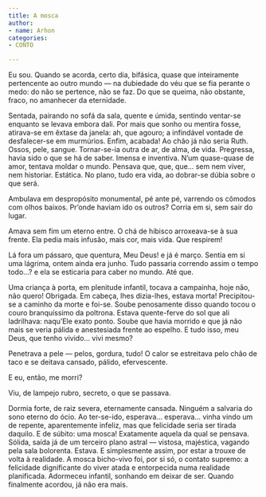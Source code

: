 ```yaml
---
title: A mosca
author:
- name: Arhon
categories:
- CONTO

---
```


Eu sou. Quando se acorda, certo dia, bifásica, quase que inteiramente pertencente ao outro mundo — na dubiedade do véu que se fia perante o medo: do não se pertence, não se faz. Do que se queima, não obstante, fraco, no amanhecer da eternidade.

Sentada, pairando no sofá da sala, quente e úmida, sentindo ventar-se enquanto se levava embora dali. Por mais que sonho ou mentira fosse, atirava-se em êxtase da janela: ah, que agouro; a infindável vontade de desfalecer-se em murmúrios. Enfim, acabada! Ao chão já não seria Ruth. Ossos, pele, sangue. Tornar-se-ia outra de ar, de alma, de vida. Pregressa, havia sido o que se há de saber. Imensa e inventiva. N’um quase-quase de amor, tentava moldar o mundo. Pensava que, que, que... sem nem viver, nem historiar. Estática. No plano, tudo era vida, ao dobrar-se dúbia sobre o que será.

Ambulava em despropósito monumental, pé ante pé, varrendo os cômodos com olhos baixos. Pr’onde haviam ido os outros? Corria em si, sem sair do lugar.

Amava sem fim um eterno entre. O chá de hibisco arroxeava-se à sua frente. Ela pedia mais infusão, mais cor, mais vida. Que respirem!

Lá fora um pássaro, que quentura, Meu Deus! e já é março. Sentia em si uma lágrima, ontem ainda era junho. Tudo passaria correndo assim o tempo todo...? e ela se esticaria para caber no mundo. Até que.

Uma criança à porta, em plenitude infantil, tocava a campainha, hoje não, não quero! Obrigada. Em cabeça, lhes dizia-lhes, estava morta! Precipitou-se a caminho da morte e foi-se. Soube penosamente disso quando tocou o couro branquíssimo da poltrona. Estava quente-ferve do sol que ali ladrilhava: naqu’Ele exato ponto. Soube que havia morrido e que já não mais se veria pálida e anestesiada frente ao espelho. E tudo isso, meu Deus, que tenho vivido... vivi mesmo?

Penetrava a pele — pelos, gordura, tudo! O calor se estreitava pelo chão de taco e se deitava cansado, pálido, efervescente.

E eu, então, me morri?

Viu, de lampejo rubro, secreto, o que se passava.

Dormia forte, de raiz severa, eternamente cansada. Ninguém a salvaria do sono eterno do ócio. Ao ter-se-ido, esperava... esperava... vinha vindo um de repente, aparentemente infeliz, mas que felicidade seria ser tirada daquilo. E de súbito: uma mosca! Exatamente aquela da qual se pensava. Sólida, saída já de um terceiro plano astral — vistosa, majéstica, vagando pela sala bolorenta. Estava. E simplesmente assim, por estar a trouxe de volta à realidade. A mosca bicho-vivo foi, por si só, o contato supremo: a felicidade dignificante do viver atada e entorpecida numa realidade planificada. Adormeceu infantil, sonhando em deixar de ser. Quando finalmente acordou, já não era mais.

